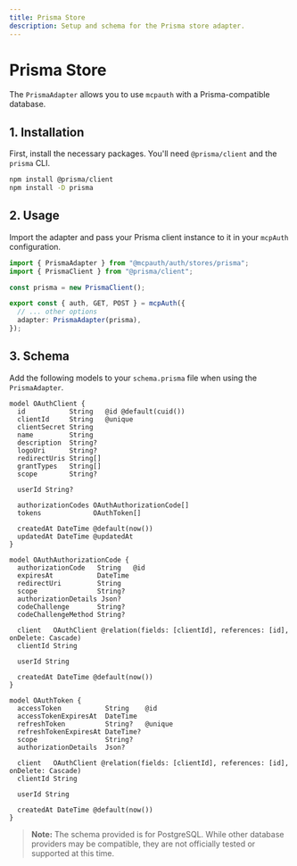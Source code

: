 ```yaml
---
title: Prisma Store
description: Setup and schema for the Prisma store adapter.
---
```


# Prisma Store

The `PrismaAdapter` allows you to use `mcpauth` with a Prisma-compatible database.

## 1. Installation

First, install the necessary packages. You'll need `@prisma/client` and the `prisma` CLI.

```bash
npm install @prisma/client
npm install -D prisma
```

## 2. Usage

Import the adapter and pass your Prisma client instance to it in your `mcpAuth` configuration.

```ts
import { PrismaAdapter } from "@mcpauth/auth/stores/prisma";
import { PrismaClient } from "@prisma/client";

const prisma = new PrismaClient();

export const { auth, GET, POST } = mcpAuth({
  // ... other options
  adapter: PrismaAdapter(prisma),
});
```

## 3. Schema

Add the following models to your `schema.prisma` file when using the `PrismaAdapter`.

```prisma
model OAuthClient {
  id           String   @id @default(cuid())
  clientId     String   @unique
  clientSecret String
  name         String
  description  String?
  logoUri      String?
  redirectUris String[]
  grantTypes   String[]
  scope        String?

  userId String?

  authorizationCodes OAuthAuthorizationCode[]
  tokens             OAuthToken[]

  createdAt DateTime @default(now())
  updatedAt DateTime @updatedAt
}

model OAuthAuthorizationCode {
  authorizationCode   String   @id
  expiresAt           DateTime
  redirectUri         String
  scope               String?
  authorizationDetails Json?
  codeChallenge       String?
  codeChallengeMethod String?

  client   OAuthClient @relation(fields: [clientId], references: [id], onDelete: Cascade)
  clientId String

  userId String

  createdAt DateTime @default(now())
}

model OAuthToken {
  accessToken           String    @id
  accessTokenExpiresAt  DateTime
  refreshToken          String?   @unique
  refreshTokenExpiresAt DateTime?
  scope                 String?
  authorizationDetails  Json?

  client   OAuthClient @relation(fields: [clientId], references: [id], onDelete: Cascade)
  clientId String

  userId String

  createdAt DateTime @default(now())
}
```

> **Note:** The schema provided is for PostgreSQL. While other database providers may be compatible, they are not officially tested or supported at this time.
